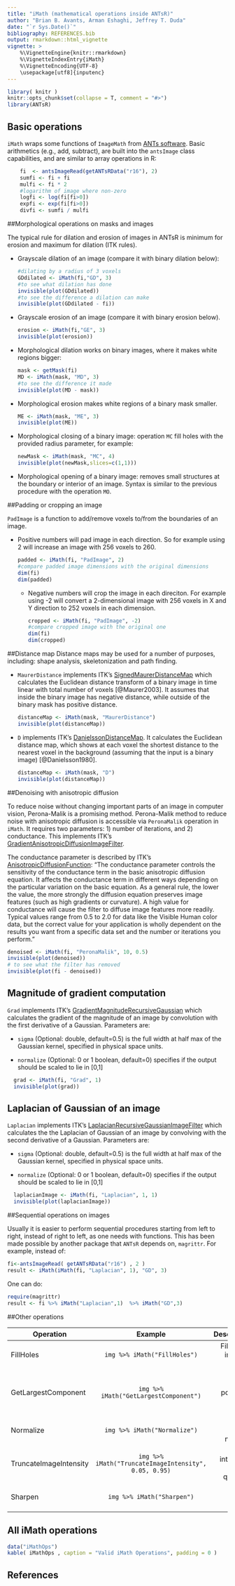 ```yaml
---
title: "iMath (mathematical operations inside ANTsR)"
author: "Brian B. Avants, Arman Eshaghi, Jeffrey T. Duda"
date: "`r Sys.Date()`"
bibliography: REFERENCES.bib
output: rmarkdown::html_vignette
vignette: >
    %\VignetteEngine{knitr::rmarkdown}
    %\VignetteIndexEntry{iMath}
    %\VignetteEncoding{UTF-8}
    \usepackage[utf8]{inputenc}
---
```



```r
library( knitr )
knitr::opts_chunk$set(collapse = T, comment = "#>")
library(ANTsR)
```

## Basic operations

`iMath`  wraps some functions of `ImageMath` from [ANTs software](http://stnava.github.io/ANTs/). Basic
arithmetics (e.g., add, subtract), are built into the `antsImage` class capabilities, and are similar to
array operations in R:

```r
    fi  <- antsImageRead(getANTsRData("r16"), 2)
    sumfi <- fi + fi
    mulfi <- fi * 2
    #logarithm of image where non-zero
    logfi <- log(fi[fi>0])
    expfi <- exp(fi[fi>0])
    divfi <- sumfi / mulfi
```

##Morphological operations on masks and images

The typical rule for dilation and erosion of images in ANTsR is minimum
for erosion and maximum for dilation (ITK rules).

  * Grayscale dilation of an image (compare it with binary dilation below):

    ```r
    #dilating by a radius of 3 voxels
    GDdilated <- iMath(fi,"GD", 3)
    #to see what dilation has done
    invisible(plot(GDdilated))
    #to see the difference a dilation can make
    invisible(plot(GDdilated - fi))
    ```

  * Grayscale erosion of an image (compare it with binary erosion below).

    ```r
    erosion <- iMath(fi,"GE", 3)
    invisible(plot(erosion))
    ```

  * Morphological dilation works on binary images, where it makes white
  regions bigger:

    ```r
    mask <- getMask(fi)
    MD <- iMath(mask, "MD", 3)
    #to see the difference it made
    invisible(plot(MD - mask))
    ```

  * Morphological erosion makes white regions of a binary mask smaller.

    ```r
    ME <- iMath(mask, "ME", 3)
    invisible(plot(ME))
    ```

  * Morphological closing of a binary image: operation `MC` fill holes with the
    provided radius parameter, for example:

    ```r
    newMask <- iMath(mask, "MC", 4)
    invisible(plot(newMask,slices=c(1,1)))
    ```

  * Morphological opening of a binary image: removes small structures at the boundary
    or interior of an image. Syntax is similar to the previous procedure with the operation
    `MO`.


##Padding or cropping an image

`PadImage` is a function to add/remove voxels to/from the boundaries of an image.

* Positive numbers will pad image in each direction. So for example using 2
  will increase an image with 256 voxels to 260.

    ```r
    padded <- iMath(fi, "PadImage", 2)
    #compare padded image dimensions with the original dimensions
    dim(fi)
    dim(padded)
    ```

  * Negative numbers will crop the image in each direciton. For example using -2
  will convert a 2-dimensional image with 256 voxels in X and Y direction to
  252 voxels in each dimension.

    ```r
    cropped <- iMath(fi, "PadImage", -2)
    #compare cropped image with the original one
    dim(fi)
    dim(cropped)
    ```

##Distance map
Distance maps may be used for a number of purposes, including: shape
analysis, skeletonization and path finding.

  * `MaurerDistance` implements ITK's [SignedMaurerDistanceMap](http://www.itk.org/Doxygen/html/classitk_1_1SignedMaurerDistanceMapImageFilter.html) which
  calculates the Euclidean distance transform of a binary
  image in time linear with total number of voxels [@Maurer2003].
  It assumes that inside the binary image has negative distance,
  while outside of the binary mask has positive distance.

    ```r
    distanceMap <- iMath(mask, "MaurerDistance")
    invisible(plot(distanceMap))
    ```

 *  `D` implements ITK's [DanielssonDistanceMap](http://www.itk.org/Doxygen/html/classitk_1_1DanielssonDistanceMapImageFilter.html). It calculates the Euclidean
   distance map, which shows at each voxel the shortest distance to the nearest
   voxel in the background (assuming that the input is a binary image)
   [@Danielsson1980].

    ```r
    distanceMap <- iMath(mask, "D")
    invisible(plot(distanceMap))
    ```

##Denoising with anisotropic diffusion

To reduce noise without changing important parts of an image in computer vision, Perona-Malik is a
promising method. Perona-Malik method to reduce noise with anisotropic diffusion is accessible
via `PeronaMalik` operation in `iMath`. It requires two parameters: 1) number of iterations, and
2) conductance. This implements ITK's [GradientAnisotropicDiffusionImageFilter](http://www.itk.org/Doxygen/html/classitk_1_1GradientAnisotropicDiffusionImageFilter.html).

The conductance parameter is described by ITK's [AnisotropicDiffusionFunction](http://www.itk.org/Doxygen/html/classitk_1_1AnisotropicDiffusionFunction.html): "The conductance parameter controls the sensitivity of the conductance term in the basic anisotropic diffusion equation. It affects the conductance term in different ways depending on the particular variation on the basic equation. As a general rule, the lower the value, the more strongly the diffusion equation preserves image features (such as high gradients or curvature). A high value for conductance will cause the filter to diffuse image features more readily. Typical values range from 0.5 to 2.0 for data like the Visible Human color data, but the correct value for your application is wholly dependent on the results you want from a specific data set and the number or iterations you perform."

```r
denoised <- iMath(fi, "PeronaMalik", 10, 0.5)
invisible(plot(denoised))
# to see what the filter has removed
invisible(plot(fi - denoised))
```

## Magnitude of gradient computation

`Grad` implements ITK's [GradientMagnitudeRecursiveGaussian](http://www.itk.org/Doxygen/html/classitk_1_1GradientMagnitudeRecursiveGaussianImageFilter.html#a170eaa3168a017c92cc0b640943e9ca2) which calculates the gradient of the magnitude of an image by convolution
with the first derivative of a Gaussian. Parameters are:

* `sigma` (Optional: double, default=0.5) is the full width at half max of the Gaussian kernel,
specified in physical space units.

* `normalize` (Optional: 0 or 1 boolean, default=0) specifies if the output should be scaled to lie in [0,1]

```r
  grad <- iMath(fi, "Grad", 1)
  invisible(plot(grad))
```

## Laplacian of Gaussian of an image

`Laplacian` implements ITK's [LaplacianRecursiveGaussianImageFilter](http://www.itk.org/Doxygen/html/classitk_1_1LaplacianRecursiveGaussianImageFilter.html) which  calculates the the Laplacian of Gaussian of an image by convolving with
the second derivative of a Gaussian. Parameters are:

* `sigma` (Optional: double, default=0.5) is the full width at half max of the Gaussian kernel,
specified in physical space units.

* `normalize` (Optional: 0 or 1 boolean, default=0) specifies if the output should be scaled to lie in [0,1]

```r
  laplacianImage <- iMath(fi, "Laplacian", 1, 1)
  invisible(plot(laplacianImage))
```

##Sequential operations on images

Usually it is easier to perform sequential procedures starting from left to right,
instead of right to left, as one needs with functions. This has been made possible by
another package that `ANTsR` depends on, `magrittr`. For example, instead of:

```r
fi<-antsImageRead( getANTsRData("r16") , 2 )
result <- iMath(iMath(fi, "Laplacian", 1), "GD", 3)
```

  One can do:

```r
require(magrittr)
result <- fi %>% iMath("Laplacian",1)  %>% iMath("GD",3)
```

##Other operations

| Operation     | Example                   | Description                |
| ------------- |:-------------------------:| --------------------------:|
| FillHoles     |`img %>% iMath("FillHoles")`| Fills holes in binary object|
| GetLargestComponent |`img %>% iMath("GetLargestComponent")`|Returns largest portion of binary object|
|Normalize| `img %>% iMath("Normalize")` |Creates image negative|
|TruncateImageIntensity| `img %>% iMath("TruncateImageIntensity", 0.05, 0.95)`|Trims intensities by quantiles|
|Sharpen| `img %>% iMath("Sharpen")` | Makes edges sharper|



## All iMath operations
```r
data("iMathOps")
kable( iMathOps , caption = "Valid iMath Operations", padding = 0 )
```

## References
